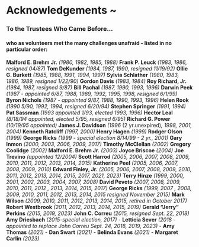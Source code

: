 # Acknowledgements ~ {.unnumbered .unlisted}

::: {.dedication}
### To the Trustees Who Came Before...
#### who as volunteers met the many challenges unafraid - listed in no particular order:


 **Malford E. Brehm Jr.** *(1980, 1982, 1985, 1988)* 
 **Frank P. Leuck** *(1983, 1986, resigned 04/87)*
 **Tom DeKunder** *(1984, 1987, 1990, resigned 11/19/92)*
 **Ollie G. Burkett** *(1985, 1988, 1991, 1994, 1997)*
 **Sylvia Schlather** *(1980, 1983, 1986, 1989, resigned 1/22/90)*
 **Gordon Davis** *(1983, 1984)*
 **Roy Richard, Jr.** *(1984, 1987, resigned 9/87)*
 **Bill Pachal** *(1987, 1990, 1993, 1996)*
 **Darwin Peek** *(1987 - appointed 6/87, 1988, 1989, 1992, 1995, 1998, resigned 6/1/99)*
 **Byron Nichols** *(1987 - appointed 9/87, 1988, 1990, 1993, 1996)*
 **Helen Rook** *(1990 5/90, 1992, 1994, resigned 6/20/94)*
 **Stephen Springer** *(1991, 1994)*
 **Pat Sassman** *(1993 appointed 1/93, elected 1993, 1996)*
 **Hector Leal** *(8/18/94 appointed, elected 5/95, resigned 6/95)*
 **Richard G. Power** *(10/19/95 appointed)*
 **James J. Davidson** *(1996 *(2 yr.unexpired)*, 1998, 2001, 2004)*
 **Kenneth Ratcliff** *(1997, 2000)*
 **Henry Hagen** *(1999)*
 **Rodger Olson** *(1999)*
 **George Ricks** *(1999 - special election 8/14/99 - 2 yr., 2001)*
 **Gary Inmon** *(2000, 2003, 2006, 2009, 2017)*
 **Timothy McClellan** *(2002)*
 **Gregory Coolidge** *(2002)*
 **Malford E. Brehm Jr.** *(2003)*
 **Joyce Briscoe** *(2004)*
 **Joe Trevino** *(appointed 12/2004)*
 **Scott Harrod** *(2005, 2006, 2007, 2008, 2009, 2010, 2011, 2012, 2013, 2014, 2015)*
 **Katherine Peel** *(2005, 2006, 2007, 2008, 2009, 2010)*
 **Edward Finley, Jr.** *(2005, 2006, 2007, 2008, 2009, 2010, 2011, 2012, 2013, 2014, 2015, 2017, 2021, 2023)*
 **Terry Hinze** *(1999, 2000, 2001, 2002, 2003, 2004, 2007, 2008)*
 **David Pevoto** *(2007, 2008, 2009, 2010, 2011, 2012 , 2013, 2014, 2015, 2017)*
 **George Ricks** *(1999, 2007 , 2008, 2009, 2010, 2011, 2012, 2013, 2014, 2015 resigned November 2015)*
 **Mark Wilson** *(2009, 2010, 2011, 2012, 2013, 2014, 2015, retired in October 2017)*
 **Robert Westbrook** *(2011, 2012, 2013, 2014, 2015, 2019)*
 **Gerald "Jerry" Perkins** *(2015, 2019, 2023)*
 **John C. Correu** *(2015, resigned Sept. 22, 2018)*
 **Amy Driesbach** *(2015-special election, 2017)*
- **Letticia Sever** *(2018 - appointed to replace John Correu Sept. 24, 2018, 2019, 2023)*
- **Amy Thomas** *(2021)*
- **Dan Swart** *(2021)*
- **Belinda Evans** *(2021)*
- **Margaret Carlin** *(2023)*

:::

